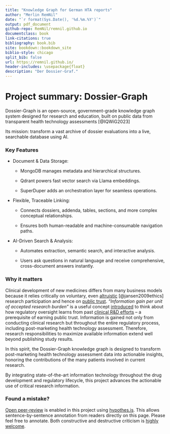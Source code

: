 ```yaml
---
title: "Knowledge Graph for German HTA reports"
author: "Merlin RemNil"
date: "`r format(Sys.Date(), '%d.%m.%Y')`"
output: pdf_document
github-repo: RemNil/remnil.github.io
documentclass: book
link-citations: true
bibliography: book.bib
site: bookdown::bookdown_site
biblio-style: chicago
split_bib: false
url: https://remnil.github.io/
header-includes: \usepackage{float}
description: "Der Dossier-Graf."
---
```


# Project summary: Dossier-Graph {-}

Dossier-Graph is an open-source, government-grade knowledge graph system designed for research and education, built on public data from transparent health technology assessments [@IQWiG2023]

Its mission: transform a vast archive of dossier evaluations into a live, searchable database using AI.

### Key Features {-}

- Document & Data Storage:

  - MongoDB manages metadata and hierarchical structures.

  - Qdrant powers fast vector search via Llama embeddings.

  - SuperDuper adds an orchestration layer for seamless operations.

- Flexible, Traceable Linking:

  - Connects dossiers, addenda, tables, sections, and more complex conceptual relationships.

  - Ensures both human-readable and machine-consumable navigation paths.

- AI-Driven Search & Analysis:

  - Automates extraction, semantic search, and interactive analysis.

  - Users ask questions in natural language and receive comprehensive, cross-document answers instantly.

### Why it matters {-}
Clinical development of new medicines differs from many business models because it relies critically on voluntary, even  [altruistic](https://onlinelibrary.wiley.com/doi/abs/10.1353/hcr.0.0164) [@jansen2009ethics] research participation and hence on [public trust](https://academic.oup.com/bjps/advance-article-abstract/doi/10.1093/bjps/axz023/5524669?redirectedFrom=fulltext). *"Information gain per unit of accepted research burden"* is a useful concept [introduced](https://www.youtube.com/watch?v=5ECTE0gbwFU=0m52s) to think about how regulatory oversight learns from past [clinical R&D efforts](https://www.ema.europa.eu/en/documents/other/laboratory-patient-journey-centrally-authorised-medicine_en.pdf) -- a prerequisite of earning public trust. Information is gained not only from conducting clinical research but throughout the entire regulatory process, including post-marketing health technology assessment. Therefore, research responsibilities to maximize available information extend well beyond publishing study results. 

In this spirit, the Dossier-Graph knowledge graph is designed to transform post-marketing health technology assessment data into actionable insights, honoring the contributions of the many patients involved in current research.

By integrating state-of-the-art information technology throughout the drug development and regulatory lifecycle, this project advances the actionable use of critical research information.

### Found a mistake? {-}
[Open peer-review](http://www.openreviewtoolkit.org/) is enabled in this project using [hypothes.is](https://web.hypothes.is/). This allows sentence-by-sentence annotation from readers directly on this page. Please feel free to annotate. Both constructive and destructive criticism is [highly welcome](http://www.youtube.com/watch?v=ztmvtKLuR7I&t=10m48s).